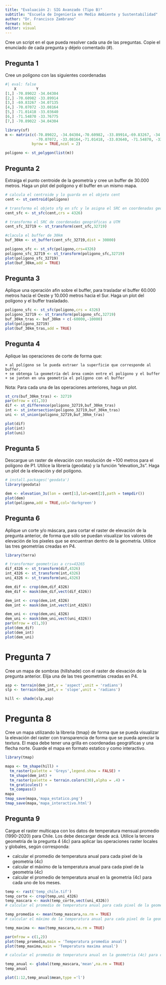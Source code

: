 ```yaml
---
title: "Evaluación 2: SIG Avanzado (Tipo B)"
subtitle: "Escuela de Ingeniería en Medio Ambiente y Sustentabilidad"
author: "Dr. Francisco Zambrano"
format: html
editor: visual
---
```


Cree un script en el que pueda resolver cada una de las preguntas. Copie el enunciado de cada pregunta y déjelo comentado (#).

## Pregunta 1

Cree un polígono con las siguientes coordenadas

```r
#| eval: false
    X         Y
[1,] -70.89022 -34.04304
[2,] -70.60982 -33.89914
[3,] -69.83267 -34.07135
[4,] -70.07072 -33.08164
[5,] -71.01418 -33.03640
[6,] -71.54870 -33.76775
[7,] -70.89022 -34.04304
```

```r
library(sf)
m <- matrix(c(-70.89022, -34.04304,-70.60982, -33.89914,-69.83267, -34.07135,
              -70.07072, -33.08164,-71.01418, -33.03640, -71.54870, -33.76775,-70.89022, -34.04304),
            byrow = TRUE,ncol = 2)

poligono <- st_polygon(list(m))
```

## Pregunta 2

Extraiga el punto centroide de la geometría y cree un buffer de 30.000 metros. Haga un plot del polígono y él buffer en un mismo mapa.

```r
# calcula el centroide y lo guarda en el objeto cent
cent <- st_centroid(poligono)

# transforma el objeto sfg en sfc y le asigna el SRC en coordenadas geográficas datum WGS84 
cent_sfc <- st_sfc(cent,crs = 4326)

# transforma el SRC de coordenadas geográficas a UTM
cent_sfc_32719 <- st_transform(cent_sfc,32719)

#clacula el buffer de 30km
buf_30km <- st_buffer(cent_sfc_32719,dist = 30000)

poligono_sfc <- st_sfc(poligono,crs=4326)
poligono_sfc_32719 <- st_transform(poligono_sfc,32719)
plot(poligono_sfc_32719)
plot(buf_30km,add = TRUE)
```

## Pregunta 3

Aplique una operación afin sobre el buffer, para trasladar el buffer 60.000 metros hacia el Oeste y 10.000 metros hacia el Sur. Haga un plot del polígono y el buffer trasladado.

```r
poligono_sfc <- st_sfc(poligono,crs = 4326)
poligono_32719 <- st_transform(poligono_sfc,32719)
buf_30km_tras <- buf_30km + c(-60000,-10000)
plot(poligono_32719)
plot(buf_30km_tras,add = TRUE)
```

## Pregunta 4

Aplique las operaciones de corte de forma que:

```         
+ al polígono se le pueda extraer la superficie que corresponde al buffer.
+ se obtenga la geometría del área común entre el polígono y el buffer 
+ se junten en una geometría el polígono con el buffer
```

Nota: Para cada una de las operaciones anteriores, haga un plot.

```r
st_crs(buf_30km_tras) <- 32719
par(mfrow = c(1,3))
dif <- st_difference(poligono_32719,buf_30km_tras)
int <- st_intersection(poligono_32719,buf_30km_tras)
uni <- st_union(poligono_32719,buf_30km_tras)

plot(dif)
plot(int)
plot(uni)
```

## Pregunta 5

Descargue un raster de elevación con resolución de \~100 metros para el polígono de P1. Utilice la librería {geodata} y la función “elevation_3s”. Haga un plot de la elevación y del polígono.

```r
# install.packages('geodata')
library(geodata)

dem <- elevation_3s(lon = cent[1],lat=cent[2],path = tempdir())
plot(dem)
plot(poligono,add = TRUE,col='darkgreen')
```

## Pregunta 6

Aplique un corte y/o máscara, para cortar el raster de elevación de la pregunta anterior, de forma que sólo se puedan visualizar los valores de elevación de los píxeles que se encuentran dentro de la geometría. Utilice las tres geometrías creadas en P4.

```r
library(terra)

# transformar geometrias a crs=43265
dif_4326 <- st_transform(dif,4326)
int_4326 <- st_transform(int,4326)
uni_4326 <- st_transform(uni,4326)

dem_dif <- crop(dem,dif_4326)
dem_dif <- mask(dem_dif,vect(dif_4326))

dem_int <- crop(dem,int_4326)
dem_int <- mask(dem_int,vect(int_4326))

dem_uni <- crop(dem,uni_4326)
dem_uni <- mask(dem_uni,vect(uni_4326))
par(mfrow = c(1,3))
plot(dem_dif)
plot(dem_int)
plot(dem_uni)

```

# Pregunta 7

Cree un mapa de sombras (hillshade) con el raster de elevación de la pregunta anterior. Elija una de las tres geometrías creadas en P4.

```r
asp <- terrain(dem_int,v = 'aspect',unit = 'radians')
slp <- terrain(dem_int,v = 'slope',unit = 'radians')

hill <- shade(slp,asp)
```

# Pregunta 8

Cree un mapa utilizando la libreria {tmap} de forma que se pueda visualizar la elevación del raster con transparencia de forma que se pueda apreciar la textura. El mapa debe tener una grilla en coordenadas geográficas y una flecha norte. Guarde el mapa en formato estatico y como interactivo.

```r
library(tmap)

mapa <- tm_shape(hill) + 
  tm_raster(palette = 'Greys',legend.show = FALSE) +
  tm_shape(dem_int) + 
  tm_raster(palette = terrain.colors(30),alpha = .4) +
  tm_graticules() +
  tm_compass()
mapa
tmap_save(mapa,'mapa_estatico.png')
tmap_save(mapa,'mapa_interactivo.html')

```

## Pregunta 9

Cargue el raster multicapa con los datos de temperatura mensual promedio (1990-2020) para Chile. Los debe descargar desde acá. Utilice la tercera geometría de la pregunta 4 (4c) para aplicar las operaciones raster locales y globales, según corresponda:

-   calcular el promedio de temperatura anual para cada pixel de la geometria (4c)
-   calcular el máximo de la temperatura anual para cada pixel de la geometria (4c)
-   calcular el promedio de temperatura anual en la geometria (4c) para cada uno de los meses.

```r

temp <- rast('temp_chile.tif')
temp_corte <- crop(temp,uni_4326)
temp_mascara <- mask(temp_corte,vect(uni_4326))
# calcular el promedio de temperatura anual para cada pixel de la geometria (4c)

temp_promedio <- mean(temp_mascara,na.rm = TRUE)
# calcular el máximo de la temperatura anual para cada pixel de la geometria (4c)

temp_maxima <- max(temp_mascara,na.rm = TRUE)

par(mfrow = c(1,2))
plot(temp_promedio,main = 'Temperatura promedio anual')
plot(temp_maxima,main = 'Temperatura maxima anual')

# calcular el promedio de temperatura anual en la geometria (4c) para cada uno de los meses.

temp_anual <- global(temp_mascara,'mean',na.rm = TRUE)
temp_anual

plot(1:12,temp_anual$mean,type ='l')
```

